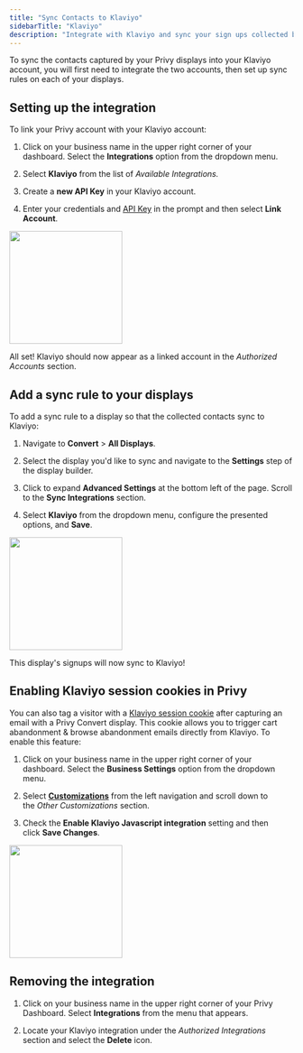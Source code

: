 ```yaml
---
title: "Sync Contacts to Klaviyo"
sidebarTitle: "Klaviyo"
description: "Integrate with Klaviyo and sync your sign ups collected by Privy."
---
```


To sync the contacts captured by your Privy displays into your Klaviyo account, you will first need to integrate the two accounts, then set up sync rules on each of your displays.

## Setting up the integration

To link your Privy account with your Klaviyo account:

1. Click on your business name in the upper right corner of your dashboard. Select the **Integrations** option from the dropdown menu.

2. Select **Klaviyo** from the list of *Available Integrations.*

3. Create a **new API Key** in your Klaviyo account.

4. Enter your credentials and [API Key](https://www.klaviyo.com/account#api-keys-tab) in the prompt and then select **Link Account**. 

<img height="200" src="/images/integrations/klaviyo-available-integrations.png" />

All set! Klaviyo should now appear as a linked account in the *Authorized Accounts* section.

## Add a sync rule to your displays

To add a sync rule to a display so that the collected contacts sync to Klaviyo:

1. Navigate to **Convert** > **All Displays**.

2. Select the display you'd like to sync and navigate to the **Settings** step of the display builder. 

3. Click to expand **Advanced Settings** at the bottom left of the page. Scroll to the **Sync Integrations** section.&#x20;

4. Select **Klaviyo** from the dropdown menu, configure the presented options, and **Save**.

<img height="200" src="/images/integrations/klaviyo-sync-rule.gif" />

This display's signups will now sync to Klaviyo!

## Enabling Klaviyo session cookies in Privy

You can also tag a visitor with a [Klaviyo session cookie](https://help.klaviyo.com/hc/en-us/articles/360034666712-About-Cookies-in-Klaviyo#klaviyo-tracking-cookies1) after capturing an email with a Privy Convert display. This cookie allows you to trigger cart abandonment & browse abandonment emails directly from Klaviyo. To enable this feature: 

1. Click on your business name in the upper right corner of your dashboard. Select the **Business Settings** option from the dropdown menu. 

2. Select [**Customizations**](https://dashboard.privy.com/settings/customizations) from the left navigation and scroll down to the *Other Customizations* section. 

3. Check the **Enable Klaviyo Javascript integration** setting and then click **Save Changes**.

<img height="200" src="/images/integrations/klaviyo-session-cookie.gif" />

## Removing the integration

1. Click on your business name in the upper right corner of your Privy Dashboard. Select **Integrations** from the menu that appears.

2. Locate your Klaviyo integration under the *Authorized Integrations* section and select the **Delete** icon.